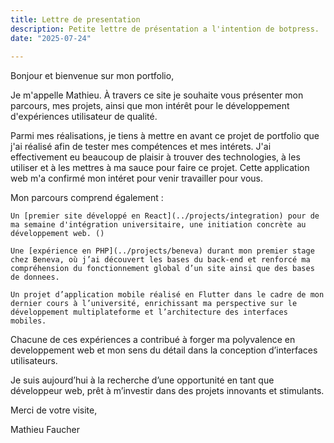 ```yaml
---
title: Lettre de presentation
description: Petite lettre de présentation a l'intention de botpress.
date: "2025-07-24"
  
---
```



Bonjour et bienvenue sur mon portfolio,

Je m'appelle Mathieu. À travers ce site je souhaite vous présenter mon parcours, mes projets, ainsi que mon intérêt pour le développement d'expériences utilisateur de qualité.

Parmi mes réalisations, je tiens à mettre en avant ce projet de portfolio que j'ai réalisé afin de tester mes compétences et mes intérets. J'ai effectivement eu beaucoup de plaisir à trouver des technologies, à les utiliser et à les mettres à ma sauce pour faire ce projet. Cette application web m'a confirmé mon intéret pour venir travailler pour vous.

Mon parcours comprend également :

    Un [premier site développé en React](../projects/integration) pour de ma semaine d'intégration universitaire, une initiation concrète au développement web. ()

    Une [expérience en PHP](../projects/beneva) durant mon premier stage chez Beneva, où j’ai découvert les bases du back-end et renforcé ma compréhension du fonctionnement global d’un site ainsi que des bases de donnees.

    Un projet d’application mobile réalisé en Flutter dans le cadre de mon dernier cours à l’université, enrichissant ma perspective sur le développement multiplateforme et l’architecture des interfaces mobiles.

Chacune de ces expériences a contribué à forger ma polyvalence en developpement web et mon sens du détail dans la conception d’interfaces utilisateurs.

Je suis aujourd’hui à la recherche d’une opportunité en tant que développeur web, prêt à m’investir dans des projets innovants et stimulants.

Merci de votre visite,

Mathieu Faucher